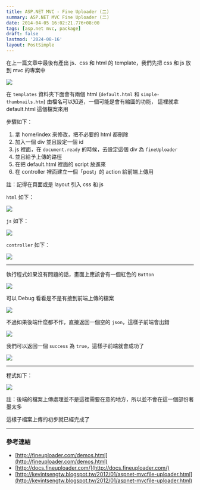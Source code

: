 ```yaml
---
title: ASP.NET MVC - Fine Uploader (二)
summary: ASP.NET MVC Fine Uploader (二)
date: 2014-04-05 16:02:21.776+08:00
tags: [asp.net mvc, package]
draft: false
lastmod: '2024-08-16'
layout: PostSimple
---
```


在上一篇文章中最後有產出 js、css 和 html 的 template，我們先把 css 和 js 放到 mvc 的專案中

![](/static/images/2014/fine-uploader-02/01.webp)

在 `templates` 資料夾下面會有兩個 html (`default.html` 和 `simple-thumbnails.htm`)
由檔名可以知道，一個可能是會有縮圖的功能，
這裡就拿 default.html 這個檔案來用

步驟如下：

1. 拿 home/index 來修改，把不必要的 html 都刪除
2. 加入一個 div 並且設定一個 id
3. js 裡面，在 `document.ready` 的時候，去設定這個 div 為 `fineUploader`
4. 並且給予上傳的路徑
5. 在把 default.html 裡面的 script 放進來
6. 在 controller 裡面建立一個「post」的 action 給前端上傳用

註：記得在頁面或是 layout 引入 css 和 js

`html` 如下：

![](/static/images/2014/fine-uploader-02/02.webp)

`js` 如下：

![](/static/images/2014/fine-uploader-02/03.webp)

`controller` 如下：

![](/static/images/2014/fine-uploader-02/04.webp)

---

執行程式如果沒有問題的話，畫面上應該會有一個紅色的 `Button`

![](/static/images/2014/fine-uploader-02/05.webp)

可以 Debug 看看是不是有接到前端上傳的檔案

![](/static/images/2014/fine-uploader-02/06.webp)

不過如果後端什麼都不作，直接返回一個空的 `json`，這樣子前端會出錯

![](/static/images/2014/fine-uploader-02/07.webp)

我們可以返回一個 `success` 為 `true`，這樣子前端就會成功了

![](/static/images/2014/fine-uploader-02/08.webp)

---

程式如下：

![](/static/images/2014/fine-uploader-02/09.webp)

註：後端的檔案上傳處理並不是這裡需要在意的地方，所以並不會在這一個部份著墨太多

這樣子檔案上傳的初步就已經完成了

---

### 參考連結

- [http://fineuploader.com/demos.html](http://fineuploader.com/demos.html)
- [http://docs.fineuploader.com/](http://docs.fineuploader.com/)
- [http://kevintsengtw.blogspot.tw/2012/01/aspnet-mvcfile-uploader.html](http://kevintsengtw.blogspot.tw/2012/01/aspnet-mvcfile-uploader.html)
